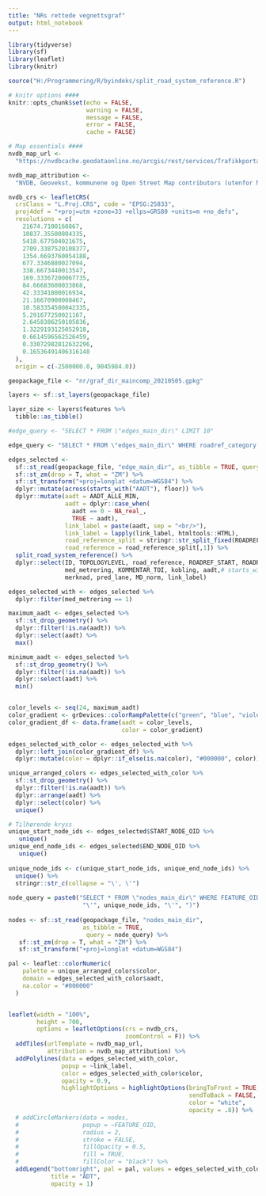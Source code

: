 ```yaml
---
title: "NRs rettede vegnettsgraf"
output: html_notebook
---
```


```r
library(tidyverse)
library(sf)
library(leaflet)
library(knitr)

source("H:/Programmering/R/byindeks/split_road_system_reference.R")

# knitr options ####
knitr::opts_chunk$set(echo = FALSE,
                      warning = FALSE,
                      message = FALSE,
                      error = FALSE,
                      cache = FALSE)

# Map essentials ####
nvdb_map_url <-
  "https://nvdbcache.geodataonline.no/arcgis/rest/services/Trafikkportalen/GeocacheTrafikkJPG/MapServer/tile/{z}/{y}/{x}"

nvdb_map_attribution <-
  "NVDB, Geovekst, kommunene og Open Street Map contributors (utenfor Norge)"

nvdb_crs <- leafletCRS(
  crsClass = "L.Proj.CRS", code = "EPSG:25833",
  proj4def = "+proj=utm +zone=33 +ellps=GRS80 +units=m +no_defs",
  resolutions = c(
    21674.7100160867,
    10837.35500804335,
    5418.677504021675,
    2709.3387520108377,
    1354.6693760054188,
    677.3346880027094,
    338.6673440013547,
    169.33367200067735,
    84.66683600033868,
    42.33341800016934,
    21.16670900008467,
    10.583354500042335,
    5.291677250021167,
    2.6458386250105836,
    1.3229193125052918,
    0.6614596562526459,
    0.33072982812632296,
    0.16536491406316148
  ),
  origin = c(-2500000.0, 9045984.0))
```

```r
geopackage_file <- "nr/graf_dir_maincomp_20210505.gpkg"

layers <- sf::st_layers(geopackage_file) 

layer_size <- layers$features %>% 
  tibble::as_tibble()
```

```r
#edge_query <- "SELECT * FROM \"edges_main_dir\" LIMIT 10"

edge_query <- "SELECT * FROM \"edges_main_dir\" WHERE roadref_category IN ('E') AND roadref_number IN ('134')"

edges_selected <- 
  sf::st_read(geopackage_file, "edge_main_dir", as_tibble = TRUE, query = edge_query) %>% 
  sf::st_zm(drop = T, what = "ZM") %>% 
  sf::st_transform("+proj=longlat +datum=WGS84") %>% 
  dplyr::mutate(across(starts_with("AADT"), floor)) %>% 
  dplyr::mutate(aadt = AADT_ALLE_MIN,
                aadt = dplyr::case_when(
                  aadt == 0 ~ NA_real_, 
                  TRUE ~ aadt),
                link_label = paste(aadt, sep = "<br/>"),
                link_label = lapply(link_label, htmltools::HTML),
                road_reference_split = stringr::str_split_fixed(ROADREF_START, ",", 2),
                road_reference = road_reference_split[,1]) %>% 
  split_road_system_reference() %>% 
  dplyr::select(ID, TOPOLOGYLEVEL, road_reference, ROADREF_START, ROADREF_END,
                med_metrering, KOMMENTAR_TOI, kobling, aadt,# starts_with("AADT_ALLE"),
                merknad, pred_lane, MD_norm, link_label)

edges_selected_with <- edges_selected %>% 
  dplyr::filter(med_metrering == 1)

maximum_aadt <- edges_selected %>% 
  sf::st_drop_geometry() %>% 
  dplyr::filter(!is.na(aadt)) %>% 
  dplyr::select(aadt) %>% 
  max()

minimum_aadt <- edges_selected %>% 
  sf::st_drop_geometry() %>% 
  dplyr::filter(!is.na(aadt)) %>% 
  dplyr::select(aadt) %>% 
  min()


color_levels <- seq(24, maximum_aadt)
color_gradient <- grDevices::colorRampPalette(c("green", "blue", "violet"))(length(color_levels))
color_gradient_df <- data.frame(aadt = color_levels,
                                color = color_gradient)

edges_selected_with_color <- edges_selected_with %>% 
  dplyr::left_join(color_gradient_df) %>% 
  dplyr::mutate(color = dplyr::if_else(is.na(color), "#000000", color))

unique_arranged_colors <- edges_selected_with_color %>% 
  sf::st_drop_geometry() %>% 
  dplyr::filter(!is.na(aadt)) %>% 
  dplyr::arrange(aadt) %>% 
  dplyr::select(color) %>% 
  unique()
```

```r
# Tilhørende kryss
unique_start_node_ids <- edges_selected$START_NODE_OID %>% 
   unique()
unique_end_node_ids <- edges_selected$END_NODE_OID %>% 
   unique()
 
unique_node_ids <- c(unique_start_node_ids, unique_end_node_ids) %>% 
  unique() %>% 
  stringr::str_c(collapse = "\', \'")
 
node_query = paste0("SELECT * FROM \"nodes_main_dir\" WHERE FEATURE_OID IN (",
                     "\'", unique_node_ids, "\'", ")")
 
nodes <- sf::st_read(geopackage_file, "nodes_main_dir",
                     as_tibble = TRUE,
                      query = node_query) %>% 
   sf::st_zm(drop = T, what = "ZM") %>%
   sf::st_transform("+proj=longlat +datum=WGS84")
```

```r
pal <- leaflet::colorNumeric(
    palette = unique_arranged_colors$color,
    domain = edges_selected_with_color$aadt,
    na.color = "#000000"
  )


leaflet(width = "100%",
        height = 700,
        options = leafletOptions(crs = nvdb_crs,
                                 zoomControl = F)) %>%
  addTiles(urlTemplate = nvdb_map_url,
           attribution = nvdb_map_attribution) %>%
  addPolylines(data = edges_selected_with_color,
               popup = ~link_label,
               color = edges_selected_with_color$color,
               opacity = 0.9,
               highlightOptions = highlightOptions(bringToFront = TRUE,
                                                   sendToBack = FALSE,
                                                   color = "white",
                                                   opacity = .8)) %>% 
  # addCircleMarkers(data = nodes,
  #                  popup = ~FEATURE_OID,
  #                  radius = 2,
  #                  stroke = FALSE,
  #                  fillOpacity = 0.5,
  #                  fill = TRUE,
  #                  fillColor = "black") %>% 
  addLegend("bottomright", pal = pal, values = edges_selected_with_color$aadt,
            title = "ÅDT",
            opacity = 1)
```